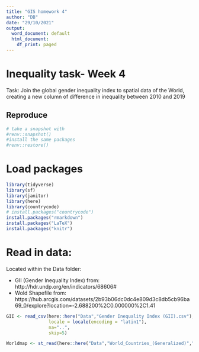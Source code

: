 ```yaml
---
title: "GIS homework 4"
author: "DB"
date: "29/10/2021"
output:
  word_document: default
  html_document:
    df_print: paged
---
```



# Inequality task- Week 4
Task: 
Join the global gender inequality index to spatial data of the World, creating a new column of difference in inequality between 2010 and 2019

## Reproduce

```r

# take a snapshot with
#renv::snapshot()
#install the same packages
#renv::restore()

```

# Load packages

```r
library(tidyverse)
library(sf)
library(janitor)
library(here)
library(countrycode)
# install.packages("countrycode")
install.packages("rmarkdown")
install.packages("LaTeX")
install.packages("knitr")

```
# Read in data:

Located within the Data folder:

* GII (Gender Inequality Index) from: http://hdr.undp.org/en/indicators/68606#
* Wold Shapefile from: https://hub.arcgis.com/datasets/2b93b06dc0dc4e809d3c8db5cb96ba69_0/explore?location=-2.688200%2C0.000000%2C1.41

```r

GII <- read_csv(here::here("Data","Gender Inequality Index (GII).csv"),
                locale = locale(encoding = "latin1"),
                na="..",
                skip=5)

Worldmap <- st_read(here::here("Data","World_Countries_(Generalized)","World_Countries__Generalized_.shp"))

```

